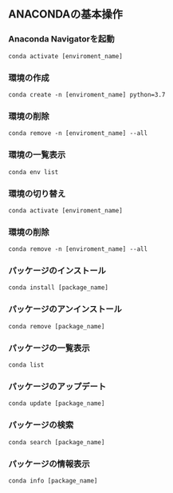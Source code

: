 ## ANACONDAの基本操作

### Anaconda Navigatorを起動
```terminal
conda activate [enviroment_name]
```

### 環境の作成
```terminal
conda create -n [enviroment_name] python=3.7
```

### 環境の削除
```terminal
conda remove -n [enviroment_name] --all
```

### 環境の一覧表示
```terminal
conda env list
```

### 環境の切り替え
```terminal
conda activate [enviroment_name]
```

### 環境の削除
```terminal
conda remove -n [enviroment_name] --all
```

### パッケージのインストール
```terminal
conda install [package_name]
```

### パッケージのアンインストール
```terminal
conda remove [package_name]
```

### パッケージの一覧表示
```terminal
conda list
```

### パッケージのアップデート
```terminal
conda update [package_name]
```

### パッケージの検索
```terminal
conda search [package_name]
```

### パッケージの情報表示
```terminal
conda info [package_name]
```

